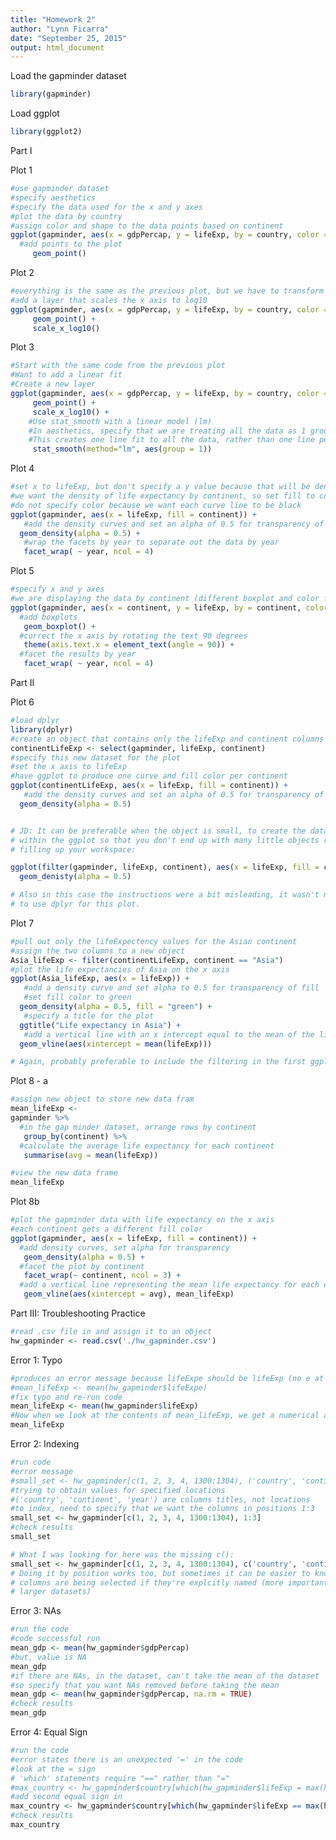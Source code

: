 ```yaml
---
title: "Homework 2"
author: "Lynn Ficarra"
date: "September 25, 2015"
output: html_document
---
```


Load the gapminder dataset

```r
library(gapminder)
```
Load ggplot

```r
library(ggplot2)
```
Part I  

Plot 1  

```r
#use gapminder dataset
#specify aesthetics
#specify the data used for the x and y axes 
#plot the data by country
#assign color and shape to the data points based on continent
ggplot(gapminder, aes(x = gdpPercap, y = lifeExp, by = country, color = continent, shape = continent)) + 
  #add points to the plot
     geom_point()
```  
     

Plot 2  
```r
#everything is the same as the previous plot, but we have to transform the x axis
#add a layer that scales the x axis to log10
ggplot(gapminder, aes(x = gdpPercap, y = lifeExp, by = country, color = continent, shape = continent)) + 
     geom_point() +
     scale_x_log10()
```
  
Plot 3

```r
#Start with the same code from the previous plot
#Want to add a linear fit
#Create a new layer
ggplot(gapminder, aes(x = gdpPercap, y = lifeExp, by = country, color = continent, shape = continent)) +
     geom_point() +
     scale_x_log10() +
    #Use stat_smooth with a linear model (lm)
    #In aesthetics, specify that we are treating all the data as 1 group
    #This creates one line fit to all the data, rather than one line per continent
     stat_smooth(method="lm", aes(group = 1))
```    
  
Plot 4    
```r
#set x to lifeExp, but don't specify a y value because that will be density
#we want the density of life expectancy by continent, so set fill to continent so the density curves will each be filled
#do not specify color because we want each curve line to be black
ggplot(gapminder, aes(x = lifeExp, fill = continent)) + 
   #add the density curves and set an alpha of 0.5 for transparency of overlapping data
  geom_density(alpha = 0.5) +
   #wrap the facets by year to separate out the data by year
   facet_wrap( ~ year, ncol = 4)
```
  
Plot 5  

```r
#specify x and y axes
#we are displaying the data by continent (different boxplot and color for each continent)
ggplot(gapminder, aes(x = continent, y = lifeExp, by = continent, color = continent)) +
  #add boxplots
   geom_boxplot() +
  #correct the x axis by rotating the text 90 degrees 
   theme(axis.text.x = element_text(angle = 90)) +
  #facet the results by year
   facet_wrap( ~ year, ncol = 4)
```
  
Part II   
  
Plot 6  

```r
#load dplyr 
library(dplyr)
#create an object that contains only the lifeExp and continent columns from the gapminder dataset
continentLifeExp <- select(gapminder, lifeExp, continent)
#specify this new dataset for the plot
#set the x axis to lifeExp
#have ggplot to produce one curve and fill color per continent
ggplot(continentLifeExp, aes(x = lifeExp, fill = continent)) + 
   #add the density curves and set an alpha of 0.5 for transparency of overlapping data
  geom_density(alpha = 0.5)


# JD: It can be preferable when the object is small, to create the data subset 
# within the ggplot so that you don't end up with many little objects running 
# filling up your workspace:

ggplot(filter(gapminder, lifeExp, continent), aes(x = lifeExp, fill = continent)) + 
  geom_denisty(alpha = 0.5)

# Also in this case the instructions were a bit misleading, it wasn't necessary 
# to use dplyr for this plot.

```
  
Plot 7  

```r
#pull out only the lifeExpectency values for the Asian continent
#assign the two columns to a new object
Asia_lifeExp <- filter(continentLifeExp, continent == "Asia")
#plot the life expectancies of Asia on the x axis
ggplot(Asia_lifeExp, aes(x = lifeExp)) + 
   #add a density curve and set alpha to 0.5 for transparency of fill
   #set fill color to green
  geom_density(alpha = 0.5, fill = "green") +
   #specify a title for the plot
  ggtitle("Life expectancy in Asia") + 
   #add a vertical line with an x intercept equal to the mean of the life expectency data
  geom_vline(aes(xintercept = mean(lifeExp)))

# Again, probably preferable to include the filtering in the first ggplot() line.
```
  
Plot 8 - a  

```r
#assign new object to store new data fram
mean_lifeExp <- 
gapminder %>%
  #in the gap minder dataset, arrange rows by continent
   group_by(continent) %>%
  #calculate the average life expectancy for each continent
   summarise(avg = mean(lifeExp))

#view the new data frame
mean_lifeExp

```
  
Plot 8b  

```r
#plot the gapminder data with life expectancy on the x axis
#each continent gets a different fill color
ggplot(gapminder, aes(x = lifeExp, fill = continent)) +
  #add density curves, set alpha for transparency
   geom_density(alpha = 0.5) +
  #facet the plot by continent
   facet_wrap(~ continent, ncol = 3) +
  #add a vertical line representing the mean life expectancy for each continent
   geom_vline(aes(xintercept = avg), mean_lifeExp)
```
  
Part III: Troubleshooting Practice  

```r
#read .csv file in and assign it to an object
hw_gapminder <- read.csv('./hw_gapminder.csv')
```

Error 1: Typo

```r
#produces an error message because lifeExpe should be lifeExp (no e at the end)
#mean_lifeExp <- mean(hw_gapminder$lifeExpe)
#fix typo and re-run code
mean_lifeExp <- mean(hw_gapminder$lifeExp)
#Now when we look at the contents of mean_lifeExp, we get a numerical answer
mean_lifeExp
```
Error 2: Indexing

```r
#run code
#error message
#small_set <- hw_gapminder[c(1, 2, 3, 4, 1300:1304), ('country', 'continent', 'year')]
#trying to obtain values for specified locations
#('country', 'continent', 'year') are columns titles, not locations
#to index, need to specify that we want the columns in positions 1:3
small_set <- hw_gapminder[c(1, 2, 3, 4, 1300:1304), 1:3]
#check results
small_set

# What I was looking for here was the missing c():
small_set <- hw_gapminder[c(1, 2, 3, 4, 1300:1304), c('country', 'continent', 'year')]
# Doing it by position works too, but sometimes it can be easier to know what 
# columns are being selected if they're explcitly named (more important in 
# larger datasets)
```

Error 3: NAs

```r
#run the code
#code successful run
mean_gdp <- mean(hw_gapminder$gdpPercap)
#but, value is NA
mean_gdp
#if there are NAs, in the dataset, can't take the mean of the dataset
#so specify that you want NAs removed before taking the mean
mean_gdp <- mean(hw_gapminder$gdpPercap, na.rm = TRUE)
#check results
mean_gdp
```
Error 4: Equal Sign

```r
#run the code
#error states there is an unexpected '=' in the code
#look at the = sign
# 'which' statements require "==" rather than "="
#max_country <- hw_gapminder$country[which(hw_gapminder$lifeExp = max(hw_gapminder$lifeExp))]
#add second equal sign in
max_country <- hw_gapminder$country[which(hw_gapminder$lifeExp == max(hw_gapminder$lifeExp))]
#check results
max_country
```
